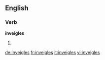 ==English==

===Verb===
'''inveigles'''

# {{en-third-person singular of|inveigle}}

[[de:inveigles]]
[[fr:inveigles]]
[[it:inveigles]]
[[vi:inveigles]]